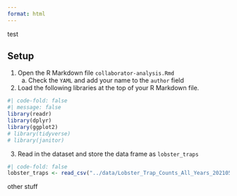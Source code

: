 ```yaml
---
format: html
---
```


test

::: callout-tip
## Setup

1.  Open the R Markdown file `collaborator-analysis.Rmd`
    a.  Check the `YAML` and add your name to the `author` field
    
2.  Load the following libraries at the top of your R Markdown file.

```r
#| code-fold: false
#| message: false
library(readr)
library(dplyr)
library(ggplot2)
# library(tidyverse)
# library(janitor)
```

3.  Read in the dataset and store the data frame as `lobster_traps`

```r
#| code-fold: false
lobster_traps <- read_csv("../data/Lobster_Trap_Counts_All_Years_20210519.csv")
```

:::

other stuff

